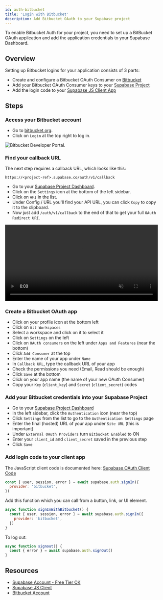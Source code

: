 ```yaml
---
id: auth-bitbucket
title: 'Login with Bitbucket'
description: Add Bitbucket OAuth to your Supabase project
---
```



To enable Bitbucket Auth for your project, you need to set up a BitBucket OAuth application and add the application credentials to your Supabase Dashboard.

## Overview

Setting up Bitbucket logins for your application consists of 3 parts:

- Create and configure a Bitbucket OAuth Consumer on [Bitbucket](https://bitbucket.org)
- Add your Bitbucket OAuth Consumer keys to your [Supabase Project](https://app.supabase.com)
- Add the login code to your [Supabase JS Client App](https://github.com/supabase/supabase-js)

## Steps

### Access your Bitbucket account

- Go to [bitbucket.org](https://bitbucket.org/).
- Click on `Login` at the top right to log in.

![Bitbucket Developer Portal.](/img/guides/auth-bitbucket/bitbucket-portal.png)

### Find your callback URL

The next step requires a callback URL, which looks like this:

`https://<project-ref>.supabase.co/auth/v1/callback`

- Go to your [Supabase Project Dashboard](https://app.supabase.com).
- Click on the `Settings` icon at the bottom of the left sidebar.
- Click on `API` in the list.
- Under Config / URL you'll find your API URL, you can click `Copy` to copy it to the clipboard.
- Now just add `/auth/v1/callback` to the end of that to get your full `OAuth Redirect URI`.

<video width="99%" muted playsInline controls="true">
  <source
    src="/docs/videos/api/api-url-and-key.mp4"
    type="video/mp4"
    muted
    playsInline
  />
</video>

### Create a Bitbucket OAuth app

- Click on your profile icon at the bottom left
- Click on `All Workspaces`
- Select a workspace and click on it to select it
- Click on `Settings` on the left
- Click on `OAuth consumers` on the left under `Apps and Features` (near the bottom)
- Click `Add Consumer` at the top
- Enter the name of your app under `Name`
- In `Callback URL`, type the callback URL of your app
- Check the permissions you need (Email, Read should be enough)
- Click `Save` at the bottom
- Click on your app name (the name of your new OAuth Consumer)
- Copy your `Key` (`client_key`) and `Secret` (`client_secret`) codes

### Add your Bitbucket credentials into your Supabase Project

- Go to your [Supabase Project Dashboard](https://app.supabase.com)
- In the left sidebar, click the `Authentication` icon (near the top)
- Click `Settings` from the list to go to the `Authentication Settings` page
- Enter the final (hosted) URL of your app under `Site URL` (this is important)
- Under `External OAuth Providers` turn `Bitbucket Enabled` to ON
- Enter your `client_id` and `client_secret` saved in the previous step
- Click `Save`

### Add login code to your client app

The JavaScript client code is documented here: [Supabase OAuth Client Code](/docs/reference/javascript/auth-signin#sign-in-using-third-party-providers)

```js
const { user, session, error } = await supabase.auth.signIn({
  provider: 'bitbucket',
})
```

Add this function which you can call from a button, link, or UI element.

```js
async function signInWithBitbucket() {
  const { user, session, error } = await supabase.auth.signIn({
    provider: 'bitbucket',
  })
}
```

To log out:

```js
async function signout() {
  const { error } = await supabase.auth.signOut()
}
```

## Resources

- [Supabase Account - Free Tier OK](https://supabase.com)
- [Supabase JS Client](https://github.com/supabase/supabase-js)
- [Bitbucket Account](https://bitbucket.org)
